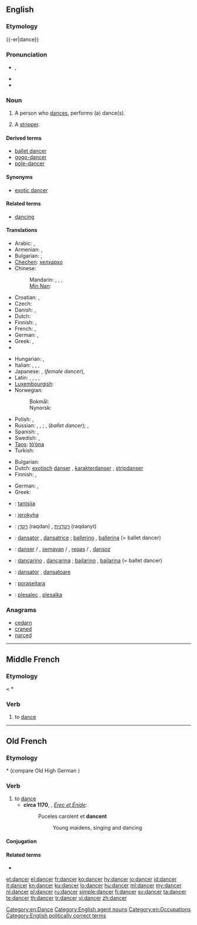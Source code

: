 ==English==

===Etymology===
{{-er|dance}}

===Pronunciation===
{{wikipedia}}
* {{a|UK}} {{IPA|/ˈdæns.ə(ɹ)/}}, {{SAMPA|/"d{ns.@(r)/}}
* {{audio|en-us-dancer.ogg|Audio (US)}}
* {{rhymes|ɑːnsə(r)}}

===Noun===
{{en-noun}}

# A person who [[dance]]s, performs (a) dance(s).
# {{euphemism}} A [[stripper]].

====Derived terms====
* [[ballet dancer]]
* [[gogo-dancer]]
* [[pole-dancer]]

====Synonyms====
* {{sense|euphemism for stripper}}  [[exotic dancer]]

====Related terms====
* [[dancing]]

====Translations====
{{trans-top|person who dances}}
* Arabic: {{t|ar|راقص|m|tr=raaqiS}}, {{t|ar|راقصة|f|tr=raaqiSa}}
* Armenian: {{qualifier|male}} {{t-|hy|պարող|tr=paroġ}}, {{qualifier|female}} {{t-|hy|պարուհի|tr=paruhi}}
* Bulgarian: {{t|bg|танцьор|m}}, {{t|bg|балетист|m}}
* [[Chechen]]: [[хелхархо]]
* Chinese:
*: Mandarin: {{t-|cmn|舞蹈家|tr=wǔdǎojiā|sc=Hani}}, {{t|cmn|舞蹈演員|sc=Hani}}, {{t|cmn|舞蹈演员|tr=wǔdǎo yǎnyuán|sc=Hani}}, {{t|cmn|跳舞者|tr=tiàowǔ-zhě|sc=Hani}}
*: [[Min Nan]]: {{tø|nan|舞蹈家|tr=bú-tō-ka|sc=Hans}}
* Croatian: {{t+|hr|plesač|m|alt=plèsāč}}, {{t-|hr|plesačica|f|alt=plesàčica}}
* Czech: {{t-|cs|tanečník|m}}
* Danish: {{t-|da|danser|c}}, {{t-|da|danserinde|c}}
* Dutch: {{t+|nl|danser|m}}
* Finnish: {{t+|fi|tanssija}}, {{t+|fi|tanssijatar}}
* French: {{t+|fr|danseur|m}}, {{t+|fr|danseuse|f}}
* German: {{t-|de|Tänzer|m}}, {{t-|de|Tänzerin|f}}
* Greek: {{t+|el|χορευτής|m|tr=choreftís}}, {{t+|el|χορεύτρια|f|tr=choréftria}}
* {{trreq|hi}}
{{trans-mid}}
* Hungarian: {{t+|hu|táncos|m}}, {{t+|hu|táncosnő|f}}
* Italian: {{t-|it|ballerino|m}}, {{t+|it|ballerina|f}}, {{t-|it|danzatore|m}}, {{t-|it|danzatrice|f}}
* Japanese: {{t|ja|ダンサー|tr=dansā}}, {{t|ja|踊り子|tr=おどりこ, odoriko}} (''female dancer''), {{t|ja|舞踊家|tr=ぶようか, buyōka}}
* Latin: {{t|la|saltator|m}}, {{t|la|saltatrix|f}}, {{t|la|histrio|m}}, {{t|la|ludius|m}}, {{t|la|ludia|f}}
* [[Luxembourgish]]: {{t|lb|Dänzer|m}}
* Norwegian:
*: Bokmål: {{t|nb|danser|m}}
*: Nynorsk: {{t|nn|dansar|m}}
* Polish: {{t+|pl|tancerz|m}}, {{t+|pl|tancerka|f}}
* Russian: {{t|ru|танцор|m|tr=tancór}}, {{t+|ru|танцовщик|m|tr=tancóvščik}}, {{t+|ru|танцовщица|f|tr=tancóvščica}}; {{t|ru|балерун|m|tr=balerún}}, {{t+|ru|балерина|f|tr=balerína}} (''ballet dancer''); {{t|ru|плясун|m|tr=pljasún}}, {{t|ru|плясунья|f|tr=pljasún'ja}}
* Spanish: {{t+|es|bailarín|m}}, {{t-|es|bailarina|f}}
* Swedish: {{t+|sv|dansare|c}}, {{t-|sv|dansös|c}}
* [[Taos]]: [[tò’óna]]
* Turkish: {{t+|tr|dansçı}}
{{trans-bottom}}

{{trans-top|euphemism for stripper}}
* Bulgarian: {{t|bg|танцьорка|f}}
* Dutch: [[exotisch]] [[danser]] {{m}}, [[karakterdanser]] {{m}}, [[stripdanser]] {{m}}
* Finnish: {{t+|fi|tanssija}}, {{t+|fi|tanssijatar}}
{{trans-mid}}
* German: {{t-|de|Tänzerin|f}}, {{t-|de|Tänzer|m}}
* Greek: {{t+|el|χορεύτρια|f}}
{{trans-bottom}}

{{checktrans-top}}
* {{ttbc|et}}: [[tantsija]]
* {{ttbc|gn}}: [[jerokyha]]
* {{ttbc|he}}: [[רקדן]] (raqdan) {{m}}, [[רקדנית]] (raqdanyt) {{f}}
* {{ttbc|ia}}: [[dansator]] {{m}}, [[dansatrice]] {{f}}; [[ballerino]] {{m}}, [[ballerina]] {{f}} (= ballet dancer)
{{trans-mid}}
* {{ttbc|ku}}: [[danser]] {{m}} / {{f}}, [[semavan]] {{m}} / {{f}}, [[reqas]] {{m}} / {{f}}, [[dansoz]] {{f}}
* {{ttbc|pt}}: [[dançarino]] {{m}}, [[dançarina]] {{f}}; [[bailarino]] {{m}}, [[bailarina]] {{f}} (= ballet dancer)
* {{ttbc|ro}}: [[dansator]] {{m}}, [[dansatoare]] {{f}}
* {{ttbc|tpn}}: [[poraseitara]]
* {{ttbc|sl}}: [[plesalec]] {{m}}, [[plesalka]] {{f}}
{{trans-bottom}}

===Anagrams===
* [[cedarn#English|cedarn]]
* [[craned#English|craned]]
* [[narced#English|narced]]

[[Category:en:Dance]]
[[Category:English agent nouns]]
[[Category:en:Occupations]]
[[Category:English politically correct terms]]

----

==Middle French==

===Etymology===
{{etyl|fro|frm}} < {{etyl|frk|frm}} *{{term||dansōn|lang=frk}}

===Verb===
{{infl|frm|verb}}

# to [[dance]]

----

==Old French==

===Etymology===
{{etyl|frk|fro}} *{{term||dansōn|lang=frk}} (compare Old High German {{term|danson|lang=goh}})

===Verb===
{{infl|fro|verb}}

# to [[dance]]
#* '''circa 1170''', {{w|Chrétien de Troyes}}, ''[[s:fr:Érec et Énide|Érec et Énide]]'':
#*: Puceles carolent et '''dancent'''
#*:: Young maidens, singing and dancing

====Conjugation====
{{fro-conj-cer|dan}}

====Related terms====
* {{l|fro|dance}}

[[et:dancer]]
[[el:dancer]]
[[fr:dancer]]
[[ko:dancer]]
[[hy:dancer]]
[[io:dancer]]
[[id:dancer]]
[[it:dancer]]
[[kn:dancer]]
[[ku:dancer]]
[[lo:dancer]]
[[hu:dancer]]
[[ml:dancer]]
[[my:dancer]]
[[nl:dancer]]
[[pl:dancer]]
[[ru:dancer]]
[[simple:dancer]]
[[fi:dancer]]
[[sv:dancer]]
[[ta:dancer]]
[[te:dancer]]
[[th:dancer]]
[[tr:dancer]]
[[vi:dancer]]
[[zh:dancer]]